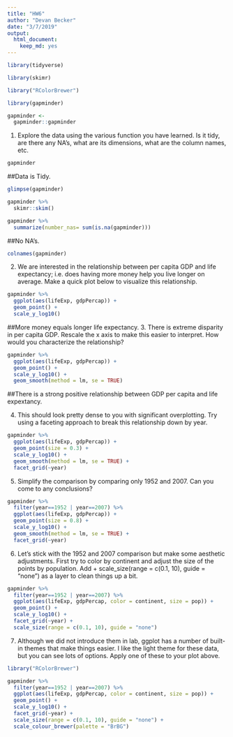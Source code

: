 ```yaml
---
title: "HW6"
author: "Devan Becker"
date: "3/7/2019"
output: 
  html_document: 
    keep_md: yes
---
```

```r
library(tidyverse)
```

```r
library(skimr)
```

```r
library("RColorBrewer")
```

```r
library(gapminder)
```

```r
gapminder <-
  gapminder::gapminder
```

1. Explore the data using the various function you have learned. Is it tidy, are there any NA’s, what are its dimensions, what are the column names, etc.
```r
gapminder
```
##Data is Tidy.
```r
glimpse(gapminder)
```

```r
gapminder %>% 
  skimr::skim()
```

```r
gapminder %>% 
  summarize(number_nas= sum(is.na(gapminder)))
```
##No NA's.
```r
colnames(gapminder)
```

2. We are interested in the relationship between per capita GDP and life expectancy; i.e. does having more money help you live longer on average. Make a quick plot below to visualize this relationship.
```r
gapminder %>% 
  ggplot(aes(lifeExp, gdpPercap)) +
  geom_point() +
  scale_y_log10()
```
##More money equals longer life expectancy.
3. There is extreme disparity in per capita GDP. Rescale the x axis to make this easier to interpret. How would you characterize the relationship?
```r
gapminder %>% 
  ggplot(aes(lifeExp, gdpPercap)) +
  geom_point() +
  scale_y_log10() +
  geom_smooth(method = lm, se = TRUE)
```
##There is a strong positive relationship between GDP per capita and life expextancy.

4. This should look pretty dense to you with significant overplotting. Try using a faceting approach to break this relationship down by year.
```r
gapminder %>% 
  ggplot(aes(lifeExp, gdpPercap)) +
  geom_point(size = 0.3) +
  scale_y_log10() +
  geom_smooth(method = lm, se = TRUE) +
  facet_grid(~year)
```


5. Simplify the comparison by comparing only 1952 and 2007. Can you come to any conclusions?
```r
gapminder %>% 
  filter(year==1952 | year==2007) %>% 
  ggplot(aes(lifeExp, gdpPercap)) +
  geom_point(size = 0.8) +
  scale_y_log10() +
  geom_smooth(method = lm, se = TRUE) +
  facet_grid(~year)
```

6. Let’s stick with the 1952 and 2007 comparison but make some aesthetic adjustments. First try to color by continent and adjust the size of the points by population. Add + scale_size(range = c(0.1, 10), guide = "none") as a layer to clean things up a bit.
```r
gapminder %>% 
  filter(year==1952 | year==2007) %>% 
  ggplot(aes(lifeExp, gdpPercap, color = continent, size = pop)) +
  geom_point() +
  scale_y_log10() +
  facet_grid(~year) +
  scale_size(range = c(0.1, 10), guide = "none")
```

7. Although we did not introduce them in lab, ggplot has a number of built-in themes that make things easier. I like the light theme for these data, but you can see lots of options. Apply one of these to your plot above.
```r
library("RColorBrewer")
```

```r
gapminder %>% 
  filter(year==1952 | year==2007) %>% 
  ggplot(aes(lifeExp, gdpPercap, color = continent, size = pop)) +
  geom_point() +
  scale_y_log10() +
  facet_grid(~year) +
  scale_size(range = c(0.1, 10), guide = "none") +
  scale_colour_brewer(palette = "BrBG")
```


